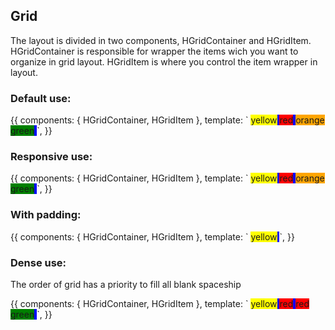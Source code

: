 
<Meta title="Design System/Atoms/Grid" />

## Grid
The layout is divided in two components, HGridContainer and HGridItem.
HGridContainer is responsible for wrapper the items wich you want to organize in grid layout.
HGridItem is where you control the item wrapper in layout.

### Default use:

<Canvas>
  <Story name="Default use">
    {{
        components: { HGridContainer, HGridItem },
        template: `
        <h-grid-container style="background-color:blue;">
          <h-grid-item style="background-color:yellow;" column="4">yellow</h-grid-item>
          <h-grid-item style="background-color:red;" column="6">red</h-grid-item>
          <h-grid-item style="background-color:orange;" column="2">orange</h-grid-item>
          <h-grid-item style="background-color:green;" row="4">green</h-grid-item>
        </h-grid-container>
        `,
    }}
  </Story>
</Canvas>

### Responsive use:

<Canvas>
  <Story name="Responsive use">
    {{
        components: { HGridContainer, HGridItem },
        template: `
        <h-grid-container style="background-color:blue;">
          <h-grid-item style="background-color:yellow;" column="4" :responsive="true">yellow</h-grid-item>
          <h-grid-item style="background-color:red;" column="6" :responsive="true">red</h-grid-item>
          <h-grid-item style="background-color:orange;" column="4" :responsive="false">orange</h-grid-item>
          <h-grid-item style="background-color:green;" column="6" :responsive="false">green</h-grid-item>
        </h-grid-container>
        `,
    }}
  </Story>
</Canvas>

### With padding:

<Canvas>
  <Story name="Padding">
    {{
        components: { HGridContainer, HGridItem },
        template: `
        <h-grid-container style="background-color:blue;" padding>
          <h-grid-item style="background-color:yellow;" column="4">yellow</h-grid-item>
        </h-grid-container>
        `,
    }}
  </Story>
</Canvas>

### Dense use:
The order of grid has a priority to fill all blank spaceship

<Canvas>
  <Story name="Dense">
    {{
        components: { HGridContainer, HGridItem },
        template: `
        <h-grid-container style="background-color:blue;" dense>
          <h-grid-item style="background-color:yellow;" column="4">yellow</h-grid-item>
          <h-grid-item style="background-color:red;" column="6">red</h-grid-item>
          <h-grid-item style="background-color:red;" column="6">red</h-grid-item>
          <h-grid-item style="background-color:green;" column="2">green</h-grid-item>
        </h-grid-container>
        `,
    }}
  </Story>
</Canvas>

<ArgsTable of={HGridContainer} />
